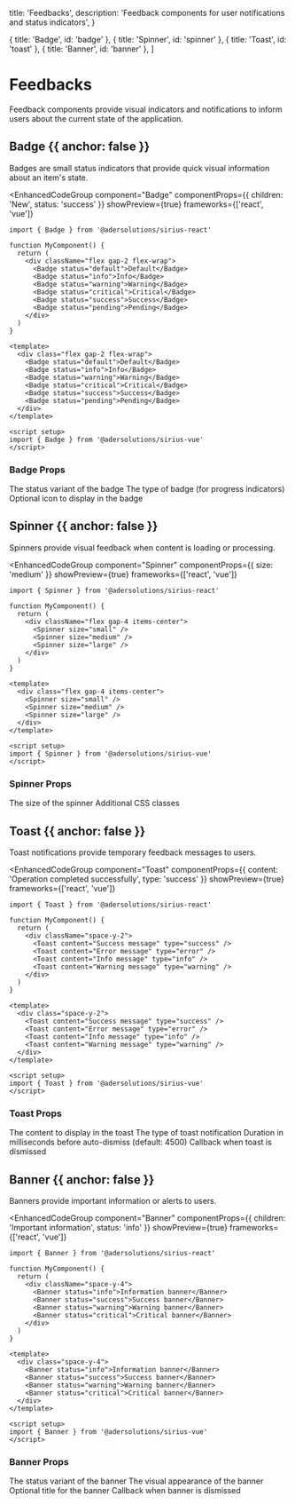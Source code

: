 
  title: 'Feedbacks',
  description: 'Feedback components for user notifications and status indicators',
}

  { title: 'Badge', id: 'badge' },
  { title: 'Spinner', id: 'spinner' },
  { title: 'Toast', id: 'toast' },
  { title: 'Banner', id: 'banner' },
]

<ComponentPreviewProvider defaultFramework="react">

# Feedbacks

Feedback components provide visual indicators and notifications to inform users about the current state of the application.

## Badge {{ anchor: false }}

Badges are small status indicators that provide quick visual information about an item's state.

<EnhancedCodeGroup 
  component="Badge" 
  componentProps={{ children: 'New', status: 'success' }}
  showPreview={true}
  frameworks={['react', 'vue']}
>

```tsx {{ title: 'React' }}
import { Badge } from '@adersolutions/sirius-react'

function MyComponent() {
  return (
    <div className="flex gap-2 flex-wrap">
      <Badge status="default">Default</Badge>
      <Badge status="info">Info</Badge>
      <Badge status="warning">Warning</Badge>
      <Badge status="critical">Critical</Badge>
      <Badge status="success">Success</Badge>
      <Badge status="pending">Pending</Badge>
    </div>
  )
}
```

```vue {{ title: 'Vue' }}
<template>
  <div class="flex gap-2 flex-wrap">
    <Badge status="default">Default</Badge>
    <Badge status="info">Info</Badge>
    <Badge status="warning">Warning</Badge>
    <Badge status="critical">Critical</Badge>
    <Badge status="success">Success</Badge>
    <Badge status="pending">Pending</Badge>
  </div>
</template>

<script setup>
import { Badge } from '@adersolutions/sirius-vue'
</script>
```

</EnhancedCodeGroup>

### Badge Props

<Properties>
  <Property name="status" type="'default' | 'info' | 'warning' | 'critical' | 'success' | 'pending'">
    The status variant of the badge
  </Property>
  <Property name="type" type="'incomplete' | 'halfComplete' | 'complete' | 'dashed'">
    The type of badge (for progress indicators)
  </Property>
  <Property name="icon" type="IconType">
    Optional icon to display in the badge
  </Property>
</Properties>

## Spinner {{ anchor: false }}

Spinners provide visual feedback when content is loading or processing.

<EnhancedCodeGroup 
  component="Spinner" 
  componentProps={{ size: 'medium' }}
  showPreview={true}
  frameworks={['react', 'vue']}
>

```tsx {{ title: 'React' }}
import { Spinner } from '@adersolutions/sirius-react'

function MyComponent() {
  return (
    <div className="flex gap-4 items-center">
      <Spinner size="small" />
      <Spinner size="medium" />
      <Spinner size="large" />
    </div>
  )
}
```

```vue {{ title: 'Vue' }}
<template>
  <div class="flex gap-4 items-center">
    <Spinner size="small" />
    <Spinner size="medium" />
    <Spinner size="large" />
  </div>
</template>

<script setup>
import { Spinner } from '@adersolutions/sirius-vue'
</script>
```

</EnhancedCodeGroup>

### Spinner Props

<Properties>
  <Property name="size" type="'small' | 'medium' | 'large' | 'none'">
    The size of the spinner
  </Property>
  <Property name="className" type="string">
    Additional CSS classes
  </Property>
</Properties>

## Toast {{ anchor: false }}

Toast notifications provide temporary feedback messages to users.

<EnhancedCodeGroup 
  component="Toast" 
  componentProps={{ content: 'Operation completed successfully', type: 'success' }}
  showPreview={true}
  frameworks={['react', 'vue']}
>

```tsx {{ title: 'React' }}
import { Toast } from '@adersolutions/sirius-react'

function MyComponent() {
  return (
    <div className="space-y-2">
      <Toast content="Success message" type="success" />
      <Toast content="Error message" type="error" />
      <Toast content="Info message" type="info" />
      <Toast content="Warning message" type="warning" />
    </div>
  )
}
```

```vue {{ title: 'Vue' }}
<template>
  <div class="space-y-2">
    <Toast content="Success message" type="success" />
    <Toast content="Error message" type="error" />
    <Toast content="Info message" type="info" />
    <Toast content="Warning message" type="warning" />
  </div>
</template>

<script setup>
import { Toast } from '@adersolutions/sirius-vue'
</script>
```

</EnhancedCodeGroup>

### Toast Props

<Properties>
  <Property name="content" type="string | ReactNode">
    The content to display in the toast
  </Property>
  <Property name="type" type="'success' | 'error' | 'info' | 'warning' | 'default'">
    The type of toast notification
  </Property>
  <Property name="duration" type="number">
    Duration in milliseconds before auto-dismiss (default: 4500)
  </Property>
  <Property name="onDismiss" type="() => void">
    Callback when toast is dismissed
  </Property>
</Properties>

## Banner {{ anchor: false }}

Banners provide important information or alerts to users.

<EnhancedCodeGroup 
  component="Banner" 
  componentProps={{ children: 'Important information', status: 'info' }}
  showPreview={true}
  frameworks={['react', 'vue']}
>

```tsx {{ title: 'React' }}
import { Banner } from '@adersolutions/sirius-react'

function MyComponent() {
  return (
    <div className="space-y-4">
      <Banner status="info">Information banner</Banner>
      <Banner status="success">Success banner</Banner>
      <Banner status="warning">Warning banner</Banner>
      <Banner status="critical">Critical banner</Banner>
    </div>
  )
}
```

```vue {{ title: 'Vue' }}
<template>
  <div class="space-y-4">
    <Banner status="info">Information banner</Banner>
    <Banner status="success">Success banner</Banner>
    <Banner status="warning">Warning banner</Banner>
    <Banner status="critical">Critical banner</Banner>
  </div>
</template>

<script setup>
import { Banner } from '@adersolutions/sirius-vue'
</script>
```

</EnhancedCodeGroup>

### Banner Props

<Properties>
  <Property name="status" type="'default' | 'info' | 'warning' | 'critical' | 'success' | 'pending'">
    The status variant of the banner
  </Property>
  <Property name="appearance" type="'default' | 'card'">
    The visual appearance of the banner
  </Property>
  <Property name="title" type="string">
    Optional title for the banner
  </Property>
  <Property name="onDismiss" type="() => void">
    Callback when banner is dismissed
  </Property>
</Properties>

</ComponentPreviewProvider>
